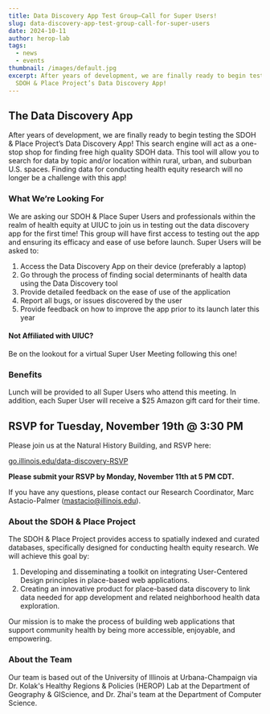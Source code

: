 ```yaml
---
title: Data Discovery App Test Group—Call for Super Users!
slug: data-discovery-app-test-group-call-for-super-users
date: 2024-10-11
author: herop-lab
tags:
  - news
  - events
thumbnail: /images/default.jpg
excerpt: After years of development, we are finally ready to begin testing the
  SDOH & Place Project’s Data Discovery App!
---
```

## The Data Discovery App

After years of development, we are finally ready to begin testing the SDOH & Place Project’s Data Discovery App! This search engine will act as a one-stop shop for finding free high quality SDOH data. This tool will allow you to search for data by topic and/or location within rural, urban, and suburban U.S. spaces. Finding data for conducting health equity research will no longer be a challenge with this app! 

### What We’re Looking For

We are asking our SDOH & Place Super Users and professionals within the realm of health equity at UIUC to join us in testing out the data discovery app for the first time! This group will have first access to testing out the app and ensuring its efficacy and ease of use before launch. Super Users will be asked to: 

1. Access the Data Discovery App on their device (preferably a laptop)
2. Go through the process of finding social determinants of health data using the Data Discovery tool 
3. Provide detailed feedback on the ease of use of the application
4. Report all bugs, or issues discovered by the user 
5. Provide feedback on how to improve the app prior to its launch later this year

#### Not Affiliated with UIUC? 

Be on the lookout for a virtual Super User Meeting following this one! 

### Benefits

Lunch will be provided to all Super Users who attend this meeting. In addition, each Super User will receive a $25 Amazon gift card for their time.

## RSVP for Tuesday, November 19th @ 3:30 PM

Please join us at the Natural History Building, and RSVP here: 

[go.illinois.edu/data-discovery-RSVP](https://go.illinois.edu/data-discovery-RSVP)

**Please submit your RSVP by Monday, November 11th at 5 PM CDT.**

If you have any questions, please contact our Research Coordinator, Marc Astacio-Palmer (mastacio@illinois.edu). 

### About the SDOH & Place Project

The SDOH & Place Project provides access to spatially indexed and curated databases, specifically designed for conducting health equity research. We will achieve this goal by:

1. Developing and disseminating a toolkit on integrating User-Centered Design principles in place-based web applications.
2. Creating an innovative product for place-based data discovery to link data needed for app development and related neighborhood health data exploration.

Our mission is to make the process of building web applications that support community health by being more accessible, enjoyable, and empowering.

### About the Team

Our team is based out of the University of Illinois at Urbana-Champaign via Dr. Kolak's Healthy Regions & Policies (HEROP) Lab at the Department of Geography & GIScience, and Dr. Zhai's team at the Department of Computer Science.
